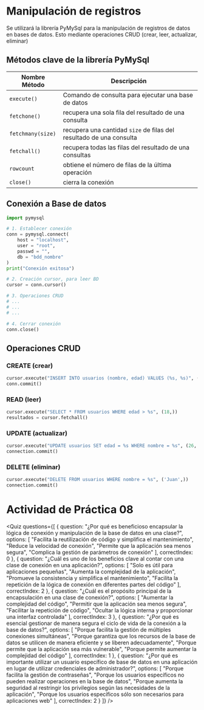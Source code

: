 # Manipulación de registros
Se utilizará la librería PyMySql para la manipulación de registros de datos en bases de datos. Esto mediante operaciones CRUD (crear, leer, actualizar, eliminar)

## Métodos clave de la librería PyMySql

|Nombre Método|Descripción|
|-|---|
|`execute()`|Comando de consulta para ejecutar una base de datos|
|`fetchone()`|recupera una sola fila del resultado de una consulta|
|`fetchmany(size)`|recupera una cantidad `size` de filas del resultado de una consulta|
|`fetchall()`|recupera todas las filas del resultado de una consultas|
|`rowcount`|obtiene el número de filas de la última operación|
|`close()`|cierra la conexión|

## Conexión a Base de datos

```python
import pymysql

# 1. Establecer conexión
conn = pymysql.connect(
	host = "localhost",
	user = "root",
	passwd = "",
	db = "bdd_nombre"
)
print("Conexión exitosa")

# 2. Creación cursor, para leer BD
cursor = conn.cursor()

# 3. Operaciones CRUD
# ...
# ...
# ...

# 4. Cerrar conexión
conn.close()
```

## Operaciones CRUD

### CREATE (crear)

```python
cursor.execute("INSERT INTO usuarios (nombre, edad) VALUES (%s, %s)", ('Juan', 25))
conn.commit()
```

### READ (leer)

```python
cursor.execute("SELECT * FROM usuarios WHERE edad > %s", (18,))
resultados = cursor.fetchall()
```

### UPDATE (actualizar)

```python
cursor.execute("UPDATE usuarios SET edad = %s WHERE nombre = %s", (26, 'Juan'))
connection.commit()
```

### DELETE (eliminar)

```python
cursor.execute("DELETE FROM usuarios WHERE nombre = %s", ('Juan',))
connection.commit()
```

# Actividad de Práctica 08

<Quiz questions={[
  {
    question: "¿Por qué es beneficioso encapsular la lógica de conexión y manipulación de la base de datos en una clase?",
    options: [
      "Facilita la reutilización de código y simplifica el mantenimiento",
      "Reduce la velocidad de conexión",
      "Permite que la aplicación sea menos segura",
      "Complica la gestión de parámetros de conexión"
    ],
    correctIndex: 0
  },
  {
    question: "¿Cuál es uno de los beneficios clave al contar con una clase de conexión en una aplicación?",
    options: [
      "Solo es útil para aplicaciones pequeñas",
      "Aumenta la complejidad de la aplicación",
      "Promueve la consistencia y simplifica el mantenimiento",
      "Facilita la repetición de la lógica de conexión en diferentes partes del código"
    ],
    correctIndex: 2
  },
  {
    question: "¿Cuál es el propósito principal de la encapsulación en una clase de conexión?",
    options: [
      "Aumentar la complejidad del código",
      "Permitir que la aplicación sea menos segura",
      "Facilitar la repetición de código",
      "Ocultar la lógica interna y proporcionar una interfaz controlada"
    ],
    correctIndex: 3
  },
  {
    question: "¿Por qué es esencial gestionar de manera segura el ciclo de vida de la conexión a la base de datos?",
    options: [
      "Porque facilita la gestión de múltiples conexiones simultáneas",
      "Porque garantiza que los recursos de la base de datos se utilicen de manera eficiente y se liberen adecuadamente",
      "Porque permite que la aplicación sea más vulnerable",
      "Porque permite aumentar la complejidad del código"
    ],
    correctIndex: 1
  },
  {
    question: "¿Por qué es importante utilizar un usuario específico de base de datos en una aplicación en lugar de utilizar credenciales de administrador?",
    options: [
      "Porque facilita la gestión de contraseñas",
      "Porque los usuarios específicos no pueden realizar operaciones en la base de datos",
      "Porque aumenta la seguridad al restringir los privilegios según las necesidades de la aplicación",
      "Porque los usuarios específicos sólo son necesarios para aplicaciones web"
    ],
    correctIndex: 2
  }
]} />